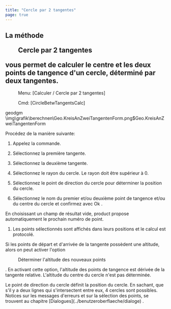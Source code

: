 ```yaml
---
title: "Cercle par 2 tangentes"
page: true
---
```

## La m&#233;thode  <Menu>Cercle par 2 tangentes</Menu>  vous permet de calculer le centre et les deux points de tangence d&#39;un cercle, d&#233;termin&#233; par deux tangentes.
 <Menu> Menu: [Calculer / Cercle par 2 tangentes] </Menu> 
 <Menu> Cmd: [CircleBetwTangentsCalc] </Menu> 

 <Placeholder>geodgm</Placeholder><Image>\img\grafik\berechnen\Geo.KreisAnZweiTangentenForm.png$Geo.KreisAnZweiTangentenForm</Image>

Proc&#233;dez de la mani&#232;re suivante:

1. Appelez la commande.

2. S&#233;lectionnez la premi&#232;re tangente. 

3. S&#233;lectionnez la deuxi&#232;me tangente.

4. S&#233;lectionnez le rayon du cercle. Le rayon doit &#234;tre sup&#233;rieur &#224; 0.

5. S&#233;lectionnez le point de direction du cercle pour d&#233;terminer la position du cercle.

6. S&#233;lectionnez le nom du premier et/ou deuxi&#232;me point de tangence et/ou du centre du cercle et confirmez avec <Border>   Ok   </Border> .



<Success>
En choisissant un champ de r&#233;sultat vide,  <Placeholder>product</Placeholder> propose automatiquement le prochain num&#233;ro de point.
</Success>


1. Les points s&#233;lectionn&#233;s sont affich&#233;s dans leurs positions et le calcul est protocol&#233;.




Si les points de d&#233;part et d&#39;arriv&#233;e de la tangente poss&#232;dent une altitude, alors on peut activer l&#39;option  <Menu>Déterminer l'altitude des nouveaux points</Menu> . En activant cette option, l&#39;altitude des points de tangence est d&#233;riv&#233;e de la tangente relative. L&#39;altitude du centre du cercle n&#39;est pas d&#233;termin&#233;e.

<Success>
Le point de direction du cercle d&#233;finit la position du cercle. En sachant, que s&#39;il y a deux lignes qui s&#39;intersectent entre eux, 4 cercles sont possibles.
</Success>

<Success>
Notices sur les messages d&#39;erreurs et sur la s&#233;lection des points, se trouvent au chapitre [Dialogues](../benutzeroberflaeche/dialoge)
.
</Success>
